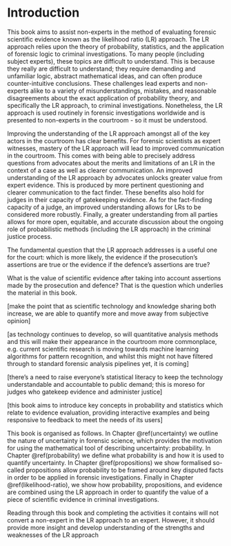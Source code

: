# Introduction {#intro}

This book aims to assist non-experts in the method of evaluating forensic scientific evidence known as the likelihood ratio (LR) approach. The LR approach relies upon the theory of probability, statistics, and the application of forensic logic to criminal investigations. To many people (including subject experts), these topics are difficult to understand. This is because they really are difficult to understand; they require demanding and unfamiliar logic, abstract mathematical ideas, and can often produce counter-intuitive conclusions. These challenges lead experts and non-experts alike to a variety of misunderstandings, mistakes, and reasonable disagreements about the exact application of probability theory, and specifically the LR approach, to criminal investigations. Nonetheless, the LR approach is used routinely in forensic investigations worldwide and is presented to non-experts in the courtroom - so it must be understood.

Improving the understanding of the LR approach amongst all of the key actors in the courtroom has clear benefits. For forensic scientists as expert witnesses, mastery of the LR approach will lead to improved communication in the courtroom. This comes with being able to precisely address questions from advocates about the merits and limitations of an LR in the context of a case as well as clearer communication. An improved understanding of the LR approach by advocates unlocks greater value from expert evidence. This is produced by more pertinent questioning and clearer communication to the fact finder. These benefits also hold for judges in their capacity of gatekeeping evidence. As for the fact-finding capacity of a judge, an improved understanding allows for LRs to be considered more robustly. Finally, a greater understanding from all parties allows for more open, equitable, and accurate discussion about the ongoing role of probabilistic methods (including the LR approach) in the criminal justice process.
 
The fundamental question that the LR approach addresses is a useful one for the court: which is more likely, the evidence  if the prosecution's assertions are true or the evidence if the defence's assertions are true?
 
What is the value of scientific evidence after taking into account assertions made by the prosecution and defence? That is the question which underlies the material in this book. 

[make the point that as scientific technology and knowledge sharing both increase, we are able to quantify more and move away from subjective opinion]

[as technology continues to develop, so will quantitative analysis methods and this will make their appearance in the courtroom more commonplace, e.g. current scientific research is moving towards machine learning algorithms for pattern recognition, and whilst this might not have filtered through to standard forensic analysis pipelines yet, it is coming]

[there's a need to raise everyone's statistical literacy to keep the technology understandable and accountable to public demand; this is moreso for judges who gatekeep evidence and administer justice]

[this book aims to introduce key concepts in probability and statistics which relate to evidence evaluation, providing interactive examples and being responsive to feedback to meet the needs of its users]

This book is organised as follows. In Chapter \@ref(uncertainty) we outline the nature of uncertainty in forensic science, which provides the motivation for using the mathematical tool of describing uncertainty: probability. In Chapter \@ref(probability) we define what probability is and how it is used to quantify uncertainty. In Chapter \@ref(propositions) we show formalised so-called propositions allow probability to be framed around key disputed facts in order to be applied in forensic investigations. Finally in Chapter \@ref(likelihood-ratio), we show how probability, propositions, and evidence are combined  using the LR approach in order to quantify the value of a piece of scientific evidence in criminal investigations.

Reading through this book and completing the activities it contains will not convert a non-expert in the LR approach to an expert. However, it should provide more insight and develop understanding of the strengths and weaknesses of the LR approach 